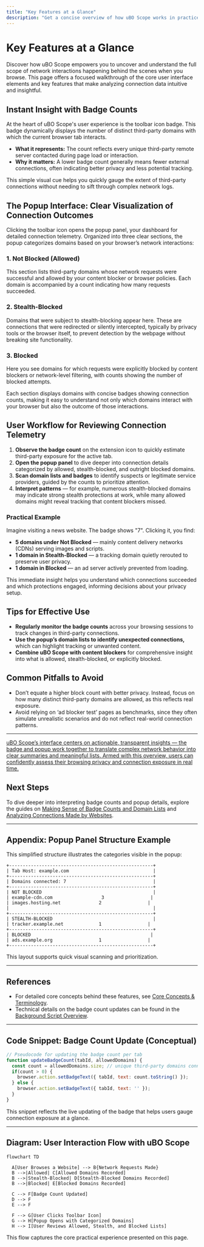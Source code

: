 ```yaml
---
title: "Key Features at a Glance"
description: "Get a concise overview of how uBO Scope works in practice: from badge counts representing distinct third-party domains per tab, to the popup interface categorizing allowed, blocked, and stealth connections. This page highlights fundamental features and the user workflow for reviewing connection telemetry."
---
```


# Key Features at a Glance

Discover how uBO Scope empowers you to uncover and understand the full scope of network interactions happening behind the scenes when you browse. This page offers a focused walkthrough of the core user interface elements and key features that make analyzing connection data intuitive and insightful.

## Instant Insight with Badge Counts

At the heart of uBO Scope's user experience is the toolbar icon badge. This badge dynamically displays the number of distinct third-party domains with which the current browser tab interacts. 

- **What it represents:** The count reflects every unique third-party remote server contacted during page load or interaction.
- **Why it matters:** A lower badge count generally means fewer external connections, often indicating better privacy and less potential tracking.

This simple visual cue helps you quickly gauge the extent of third-party connections without needing to sift through complex network logs.

## The Popup Interface: Clear Visualization of Connection Outcomes

Clicking the toolbar icon opens the popup panel, your dashboard for detailed connection telemetry. Organized into three clear sections, the popup categorizes domains based on your browser’s network interactions:

### 1. Not Blocked (Allowed)
This section lists third-party domains whose network requests were successful and allowed by your content blocker or browser policies. Each domain is accompanied by a count indicating how many requests succeeded.

### 2. Stealth-Blocked
Domains that were subject to stealth-blocking appear here. These are connections that were redirected or silently intercepted, typically by privacy tools or the browser itself, to prevent detection by the webpage without breaking site functionality.

### 3. Blocked
Here you see domains for which requests were explicitly blocked by content blockers or network-level filtering, with counts showing the number of blocked attempts.

Each section displays domains with concise badges showing connection counts, making it easy to understand not only which domains interact with your browser but also the outcome of those interactions.

## User Workflow for Reviewing Connection Telemetry

1. **Observe the badge count** on the extension icon to quickly estimate third-party exposure for the active tab.
2. **Open the popup panel** to dive deeper into connection details categorized by allowed, stealth-blocked, and outright blocked domains.
3. **Scan domain lists and badges** to identify suspects or legitimate service providers, guided by the counts to prioritize attention.
4. **Interpret patterns** — for example, numerous stealth-blocked domains may indicate strong stealth protections at work, while many allowed domains might reveal tracking that content blockers missed.

### Practical Example
Imagine visiting a news website. The badge shows "7". Clicking it, you find:

- **5 domains under Not Blocked** — mainly content delivery networks (CDNs) serving images and scripts.
- **1 domain in Stealth-Blocked** — a tracking domain quietly rerouted to preserve user privacy.
- **1 domain in Blocked** — an ad server actively prevented from loading.

This immediate insight helps you understand which connections succeeded and which protections engaged, informing decisions about your privacy setup.

## Tips for Effective Use

- **Regularly monitor the badge counts** across your browsing sessions to track changes in third-party connections.
- **Use the popup’s domain lists to identify unexpected connections,** which can highlight tracking or unwanted content.
- **Combine uBO Scope with content blockers** for comprehensive insight into what is allowed, stealth-blocked, or explicitly blocked.

## Common Pitfalls to Avoid

- Don’t equate a higher block count with better privacy. Instead, focus on how many distinct third-party domains are allowed, as this reflects real exposure.
- Avoid relying on ‘ad blocker test’ pages as benchmarks, since they often simulate unrealistic scenarios and do not reflect real-world connection patterns.

---

<u>uBO Scope’s interface centers on actionable, transparent insights — the badge and popup work together to translate complex network behavior into clear summaries and meaningful lists. Armed with this overview, users can confidently assess their browsing privacy and connection exposure in real time.</u>

## Next Steps

To dive deeper into interpreting badge counts and popup details, explore the guides on [Making Sense of Badge Counts and Domain Lists](/guides/workflows/interpreting-badge-counts) and [Analyzing Connections Made by Websites](/guides/workflows/analyzing-network-connections).


---

## Appendix: Popup Panel Structure Example

This simplified structure illustrates the categories visible in the popup:

```plaintext
+-----------------------------------------------------+
| Tab Host: example.com                               |
+-----------------------------------------------------+
| Domains connected: 7                                |
+-----------------------------------------------------+
| NOT BLOCKED                                         |
| example-cdn.com                  3                 |
| images.hosting.net              2                 |
|                                                     |
+-----------------------------------------------------+
| STEALTH-BLOCKED                                     |
| tracker.example.net             1                 |
+-----------------------------------------------------+
| BLOCKED                                            |
| ads.example.org                 1                 |
+-----------------------------------------------------+
```

This layout supports quick visual scanning and prioritization.


---

## References
- For detailed core concepts behind these features, see [Core Concepts & Terminology](/overview/architecture-concepts/core-terminology).
- Technical details on the badge count updates can be found in the [Background Script Overview](/overview/architecture-concepts/integration-browser-apis).


---

## Code Snippet: Badge Count Update (Conceptual)

```javascript
// Pseudocode for updating the badge count per tab
function updateBadgeCount(tabId, allowedDomains) {
  const count = allowedDomains.size; // unique third-party domains connected
  if(count > 0) {
    browser.action.setBadgeText({ tabId, text: count.toString() });
  } else {
    browser.action.setBadgeText({ tabId, text: '' });
  }
}
```

This snippet reflects the live updating of the badge that helps users gauge connection exposure at a glance.


---

## Diagram: User Interaction Flow with uBO Scope

```mermaid
flowchart TD

  A[User Browses a Website] --> B{Network Requests Made}
  B -->|Allowed| C[Allowed Domains Recorded]
  B -->|Stealth-Blocked| D[Stealth-Blocked Domains Recorded]
  B -->|Blocked| E[Blocked Domains Recorded]

  C --> F[Badge Count Updated]
  D --> F
  E --> F

  F --> G[User Clicks Toolbar Icon]
  G --> H[Popup Opens with Categorized Domains]
  H --> I[User Reviews Allowed, Stealth, and Blocked Lists]

```

This flow captures the core practical experience presented on this page.